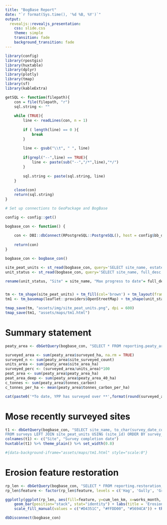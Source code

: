 ```yaml
---
title: "BogBase Report"
date: "`r format(Sys.time(), '%d %B, %Y')`"
output:
  revealjs::revealjs_presentation:
    css: slide.css
    theme: simple
    transition: fade
    background_transition: fade
---
```


```r
library(config)
library(rpostgis)
library(huxtable)
library(dplyr)
library(plotly)
library(tmap)
library(sf)
library(kableExtra)

getSQL <- function(filepath){
    con = file(filepath, "r")
    sql.string <- ""
    
    while (TRUE){
        line <- readLines(con, n = 1)
        
        if ( length(line) == 0 ){
            break
        }
        
        line <- gsub("\\t", " ", line)
        
        if(grepl("--",line) == TRUE){
            line <- paste(sub("--","/*",line),"*/")
        }
        
        sql.string <- paste(sql.string, line)
    }
    
    close(con)
    return(sql.string)
}

# Set up connections to GeoPackage and BogBase

config <- config::get()

bogbase_con <- function() {
    
    con <- DBI::dbConnect(RPostgreSQL::PostgreSQL(), host = config$bb_db$host, dbname = config$bb_db$dbname, user = Sys.info()[["user"]])
    
    return(con)
}

bogbase_con <- bogbase_con()
```

```r

site_peat_units <- st_read(bogbase_con, query='SELECT site_name, estate_name, geom FROM site_peat_units LEFT JOIN reference.ref_estates USING (estate_id)')
unit_status <- st_read(bogbase_con, query='SELECT site_name, full_desc, geom FROM reporting.vw_unit_status_max')

rename(unit_status, "Site" = site_name, "Max progress to date"= full_desc)


tm <- tm_shape(site_peat_units) + tm_fill(col='brown') + tm_layout(frame = FALSE, bg.color = "transparent", outer.margins = 0.2)
tm1 <- tm_basemap(leaflet::providers$OpenStreetMap) + tm_shape(unit_status) + tm_polygons(id="Site", col = "full_desc", title = "Site progress")

tmap_save(tm, "assets/img/site_peat_units.png", dpi = 600)
tmap_save(tm1, "assets/maps/tm1.html")
```

# Summary statement {data-transition="slide-in fade-out" .el-selection}

```r
peaty_area <- dbGetQuery(bogbase_con, "SELECT * FROM reporting.peaty_area WHERE region_name IS NOT NULL;")

surveyed_area <- sum(peaty_area$surveyed_ha, na.rm = TRUE)
surveyed_n <- sum(peaty_area$site_surveyed_count)
units_area <- sum(peaty_area$site_area_ha)
surveyed_perc <- (surveyed_area/units_area)*100
peat_area <- sum(peaty_area$peaty_area_ha)
peat_area_deep <- sum(peaty_area$peaty_area_40_ha)
c_tonnes <- sum(peaty_area$tonnes_carbon)
c_tonnes_per_ha <- mean(peaty_area$tonnes_carbon_per_ha)

cat(paste0('*To date, YPP has surveyed over **',format(round(surveyed_area,0),big.mark=",", trim=TRUE),' ha** of peatland on **',surveyed_n,'** unique sites. With an estimated total of **',format(round(units_area,0),big.mark=",", trim=TRUE),' ha** of peat units to investigate in our project area, YPP has surveyed **',round(surveyed_perc,0),'%** of the area so far. Based on previous surveys, YPP estimates that by the time we survey all **', format(round(units_area,0),big.mark=",", trim=TRUE),' ha**, we expect **',format(round(peat_area,0),big.mark=",", trim=TRUE),'**ha to be actual peaty soils with **',format(round(peat_area_deep,0),big.mark=",", trim=TRUE),' ha** classed as deep peat (&ge;40cm). We estimate that, all peaty soils within our project area have locked away a huge **',format(round(c_tonnes,0),big.mark=",", trim=TRUE) ,' tonnes of carbon** which gives an average of **',format(round(c_tonnes_per_ha,0),big.mark=",", trim=TRUE),' tonnes of carbon** per hectare - one of the densest terrestrial carbon stores of any habitat!*'))

```

# Mose recently surveyed sites {data-transition="slide-in fade-out"}

```r
t1 <- dbGetQuery(bogbase_con, "SELECT site_name, to_char(survey_date_complete, 'dd Mon YYYY') survey_complete
FROM surveys LEFT JOIN site_peat_units USING (site_id) ORDER BY survey_date_complete desc LIMIT 5;")
colnames(t1) <- c("Site", "Survey completion date")
huxtable(t1) %>% theme_plain() %>% set_width(0.8)

#{data-background-iframe="assets/maps/tm1.html" style="scale:0"}
```

# {data-background="assets/img/site_peat_units.png" data-background-size="contain"}

# {data-background-iframe="assets/maps/tm1.html"}

# Erosion feature restoration {data-transition="slide-in fade-out" .el-selection}

```r
rp_len <- dbGetQuery(bogbase_con, "SELECT * FROM reporting.restoration_cumulative_works_length_bar")
rp_len$feature <- factor(rp_len$feature, levels = c('Hag', 'Gully', 'Grip'))

ggplotly(ggplot(rp_len, aes(fill=feature, y=cum_len_km, x=works_month, text = sprintf('%s: %s km', feature, round(cum_len_km,0)))) +
    geom_bar(position="stack", stat="identity") + labs(title = 'Erosion features restored', x = 'Date', y='Cumulative length (km)', fill = "") +
    scale_fill_manual(values = c("#D4351C", "#FFDD00", "#5694CA")) + theme_classic())
```

```r
dbDisconnect(bogbase_con)
```

